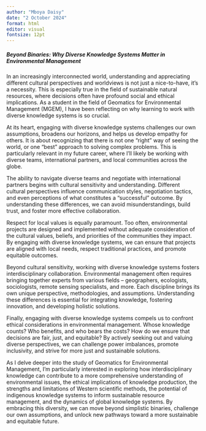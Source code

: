 ```yaml
---
author: "Mboya Daisy"
date: "2 October 2024"
format: html
editor: visual
fontsize: 12pt
---
```


##### Beyond Binaries: Why Diverse Knowledge Systems Matter in Environmental Management

In an increasingly interconnected world, understanding and appreciating different cultural perspectives and worldviews is not just a nice-to-have, it's a necessity. This is especially true in the field of sustainable natural resources, where decisions often have profound social and ethical implications. As a student in the field of Geomatics for Environmental Management (MGEM), I have been reflecting on why learning to work with diverse knowledge systems is so crucial.

At its heart, engaging with diverse knowledge systems challenges our own assumptions, broadens our horizons, and helps us develop empathy for others. It is about recognizing that there is not one "right" way of seeing the world, or one "best" approach to solving complex problems. This is particularly relevant in my future career, where I'll likely be working with diverse teams, international partners, and local communities across the globe.

The ability to navigate diverse teams and negotiate with international partners begins with cultural sensitivity and understanding. Different cultural perspectives influence communication styles, negotiation tactics, and even perceptions of what constitutes a "successful" outcome. By understanding these differences, we can avoid misunderstandings, build trust, and foster more effective collaboration.

Respect for local values is equally paramount. Too often, environmental projects are designed and implemented without adequate consideration of the cultural values, beliefs, and priorities of the communities they impact. By engaging with diverse knowledge systems, we can ensure that projects are aligned with local needs, respect traditional practices, and promote equitable outcomes.

Beyond cultural sensitivity, working with diverse knowledge systems fosters interdisciplinary collaboration. Environmental management often requires bringing together experts from various fields – geographers, ecologists, sociologists, remote sensing specialists, and more. Each discipline brings its own unique perspective, methodologies, and assumptions. Understanding these differences is essential for integrating knowledge, fostering innovation, and developing holistic solutions.

Finally, engaging with diverse knowledge systems compels us to confront ethical considerations in environmental management. Whose knowledge counts? Who benefits, and who bears the costs? How do we ensure that decisions are fair, just, and equitable? By actively seeking out and valuing diverse perspectives, we can challenge power imbalances, promote inclusivity, and strive for more just and sustainable solutions.

As I delve deeper into the study of Geomatics for Environmental Management, I'm particularly interested in exploring how interdisciplinary knowledge can contribute to a more comprehensive understanding of environmental issues, the ethical implications of knowledge production, the strengths and limitations of Western scientific methods, the potential of indigenous knowledge systems to inform sustainable resource management, and the dynamics of global knowledge systems. By embracing this diversity, we can move beyond simplistic binaries, challenge our own assumptions, and unlock new pathways toward a more sustainable and equitable future.
